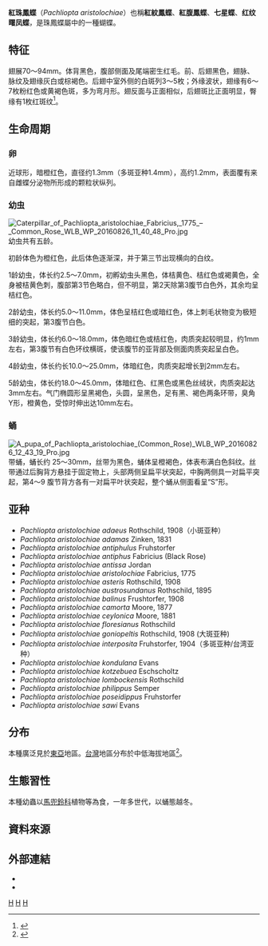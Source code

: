 {{NoteTA
|G1=Butterfly
}}
{{Speciesbox
| taxon = Pachliopta aristolochiae
| binomial_authority = (Fabricius, 1775)
| image = Pachliopta aristolochiae interposita.jpg
| image_caption = 台灣亞種（''P. a. interposita''）
}}

'''紅珠鳳蝶'''（''Pachliopta aristolochiae''）也稱'''紅紋鳳蝶'''、'''紅腹鳳蝶'''、'''七星蝶'''、'''红纹曙凤蝶'''，是珠鳳蝶屬中的一種蝴蝶。

==特征==
翅展70～94mm。体背黑色，腹部侧面及尾端密生红毛。前、后翅黑色，翅脉、脉纹及翅缘灰白或棕褐色。后翅中室外侧的白斑列3～5枚；外缘波状，翅缘有6～7枚粉红色或黄褐色斑，多为弯月形。翅反面与正面相似，后翅斑比正面明显，臀缘有1枚红斑纹<ref>{{cite book|author=周尧|title=中国蝶类志}}</ref>。

==生命周期==
===卵===
近球形，暗橙红色，直径约1.3mm（多斑亚种1.4mm），高约1.2mm，表面覆有来自雌蝶分泌物所形成的颗粒状纵列。

===幼虫===
[[File:Caterpillar_of_Pachliopta_aristolochiae_Fabricius,_1775_–_Common_Rose_WLB_WP_20160826_11_40_48_Pro.jpg|thumb]]
幼虫共有五龄。

初龄体色为橙红色，此后体色逐渐深，并于第三节出现横向的白纹。

1龄幼虫，体长约2.5～7.0mm，初孵幼虫头黑色，体桔黄色、桔红色或褐黄色，全身被桔黄色刺，腹部第3节色略白，但不明显，第2天除第3腹节白色外，其余均呈桔红色。

2龄幼虫，体长约5.0～11.0mm，体色呈桔红色或暗红色，体上刺毛状物变为极短细的突起，第3腹节白色。

3龄幼虫，体长约6.0～18.0mm，体色暗红色或桔红色，肉质突起较明显，约1mm左右，第3腹节有白色环纹横斑，使该腹节的亚背部及侧面肉质突起呈白色。

4龄幼虫，体长约长10.0～25.0mm，体暗红色，肉质突起增长到2mm左右。

5龄幼虫，体长约18.0～45.0mm，体暗红色、红黑色或黑色丝绒状，肉质突起达3mm左右。气门椭圆形呈黑褐色，头圆，呈黑色，足有黑、褐色两条环带，臭角Y形，橙黄色，受惊时伸出达10mm左右。

===蛹===
[[File:A_pupa_of_Pachliopta_aristolochiae_(Common_Rose)_WLB_WP_20160826_12_43_19_Pro.jpg|thumb]]
带蛹，蛹长约 25～30mm，丝带为黑色，蛹体呈橙褐色，体表布满白色斜纹。丝带通过后胸背方悬挂于固定物上，头部两侧呈扁平状突起，中胸两侧具一对扁平突起，第4～9 腹节背方各有一对扁平叶状突起，整个蛹从侧面看呈“S”形。

==亚种==
* ''Pachliopta aristolochiae adaeus'' Rothschild, 1908（小斑亚种）
* ''Pachliopta aristolochiae adamas'' Zinken, 1831
* ''Pachliopta aristolochiae antiphulus'' Fruhstorfer
* ''Pachliopta aristolochiae antiphus'' Fabricius (Black Rose)
* ''Pachliopta aristolochiae antissa'' Jordan
* ''Pachliopta aristolochiae aristolochiae'' Fabricius, 1775
* ''Pachliopta aristolochiae asteris'' Rothschild, 1908
* ''Pachliopta aristolochiae austrosundanus'' Rothschild, 1895
* ''Pachliopta aristolochiae balinus'' Frushtorfer, 1908
* ''Pachliopta aristolochiae camorta'' Moore, 1877
* ''Pachliopta aristolochiae ceylonica'' Moore, 1881
* ''Pachliopta aristolochiae floresianus'' Rothschild
* ''Pachliopta aristolochiae goniopeltis'' Rothschild, 1908 (大斑亚种)
* ''Pachliopta aristolochiae interposita'' Fruhstorfer, 1904（多斑亚种/台湾亚种）
* ''Pachliopta aristolochiae kondulana'' Evans
* ''Pachliopta aristolochiae kotzebuea'' Eschscholtz
* ''Pachliopta aristolochiae lombockensis'' Rothschild
* ''Pachliopta aristolochiae philippus'' Semper
* ''Pachliopta aristolochiae poseidippus'' Fruhstorfer
* ''Pachliopta aristolochiae sawi'' Evans

==分布==
本種廣泛見於[[東亞|東亞]]地區。[[台灣|台灣]]地區分布於中低海拔地區<ref name="978-986-177-669-9">{{cite book|author=徐堉峰 |coauthors= |title=台灣蝴蝶圖鑑．上（弄蝶、鳳蝶、粉蝶） |year=2013 |publisher=晨星出版社 |location=台中市 |isbn=978-986-177-669-9 }}</ref>。

==生態習性==
本種幼蟲以[[馬兜鈴科|馬兜鈴科]]植物等為食，一年多世代，以蛹態越冬。

==資料來源==
{{reflist}}

==外部連結==
* {{TaiBNET| zh=紅珠鳳蝶 | id=347283| binomial= Pachliopta aristolochiae  | sub = febanus | authority=Fruhstorfer, 1904| var= | accessdate=2014/12/04}} 
* {{Commonscat-inline|Pachliopta aristolochiae |紅珠鳳蝶}}
{{Taxonbar}}
[[Category:珠鳳蝶屬|H]]
[[Category:臺灣蝴蝶|H]]
[[Category:1775年描述的昆虫|H]]